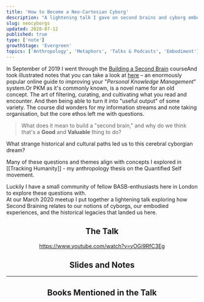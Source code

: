 ```yaml
---
title: 'How to Become a Neo-Cartesian Cyborg'
description: "A lightening talk I gave on second brains and cyborg embodiment"
slug: neocyborgs
updated: 2020-07-12
published: true
type: ['note']
growthStage: 'Evergreen'
topics: ['Anthropology', 'Metaphors', 'Talks & Podcasts', 'Embodiment']
---
```


<IntroParagraph>

In September of 2019 I went through the [Building a Second Brain](https://www.buildingasecondbrain.com/) course<Footnote idName={1}>And took illustrated notes that you can take a look at [here](/basb)</Footnote> –  an enormously popular online guide to improving your "_Personal Knowledge Management_" system.<Footnote idName={2}>Or PKM as it's commonly known, is a novel name for an old concept.  The art of filtering, curating, and cultivating what you read and encounter. And then being able to turn it into "useful output" of some variety. </Footnote>  The course did wonders for my information streams and note taking organisation, but the core ethos left me with questions.

</IntroParagraph>

> What does it mean to build a "second brain," and why do we think that's a **Good** and **Valuable** thing to do?   

What strange historical and cultural paths led us to this cerebral cyborgian dream?

Many of these questions and themes align with concepts I explored in [[Tracking Humanity]] - my anthropology thesis on the Quantified Self movement.

Luckily I have a small community of fellow BASB-enthusiasts here in London to explore these questions with.  
At our March 2020 meetup I put together a lightening talk exploring how Second Braining relates to our notions of cyborgs, our embodied experiences, and the historical legacies that landed us here.

<Center>

## The Talk

https://www.youtube.com/watch?v=yOGi9RfC3Eg

## Slides and Notes

</Center>

<BasicImage alt="Slides from my talk on becoming a neo cartesian cyborg" src="https://res.cloudinary.com/dg3gyk0gu/image/upload/c_scale,f_auto,q_60,w_960/v1594548502/maggieappleton.com/notes/neocyborgs/cyborgs_19.jpg" />

<BasicImage alt="Slides from my talk on becoming a neo cartesian cyborg" src="https://res.cloudinary.com/dg3gyk0gu/image/upload/c_scale,f_auto,q_60,w_960/v1594548503/maggieappleton.com/notes/neocyborgs/cyborgs_20.jpg" />

<BasicImage alt="Slides from my talk on becoming a neo cartesian cyborg" src="https://res.cloudinary.com/dg3gyk0gu/image/upload/c_scale,f_auto,q_60,w_960/v1594548501/maggieappleton.com/notes/neocyborgs/cyborgs_13.jpg" />

<BasicImage alt="Slides from my talk on becoming a neo cartesian cyborg" src="https://res.cloudinary.com/dg3gyk0gu/image/upload/c_scale,f_auto,q_60,w_960/v1594548500/maggieappleton.com/notes/neocyborgs/cyborgs_11.jpg" />

<BasicImage alt="Slides from my talk on becoming a neo cartesian cyborg" src="https://res.cloudinary.com/dg3gyk0gu/image/upload/c_scale,f_auto,q_60,w_960/v1594548502/maggieappleton.com/notes/neocyborgs/cyborgs_14.jpg" />

<BasicImage alt="Slides from my talk on becoming a neo cartesian cyborg" src="https://res.cloudinary.com/dg3gyk0gu/image/upload/c_scale,f_auto,q_60,w_960/v1594548499/maggieappleton.com/notes/neocyborgs/cyborgs_4.jpg" />

<BasicImage alt="Slides from my talk on becoming a neo cartesian cyborg" src="https://res.cloudinary.com/dg3gyk0gu/image/upload/c_scale,f_auto,q_60,w_960/v1594548499/maggieappleton.com/notes/neocyborgs/cyborgs_5.jpg" />

<BasicImage alt="Slides from my talk on becoming a neo cartesian cyborg" src="https://res.cloudinary.com/dg3gyk0gu/image/upload/c_scale,f_auto,q_60,w_960/v1594548499/maggieappleton.com/notes/neocyborgs/cyborgs_6.jpg" />

<BasicImage alt="Slides from my talk on becoming a neo cartesian cyborg" src="https://res.cloudinary.com/dg3gyk0gu/image/upload/c_scale,f_auto,q_60,w_960/v1594548500/maggieappleton.com/notes/neocyborgs/cyborgs_8.jpg" />

<BasicImage alt="Slides from my talk on becoming a neo cartesian cyborg" src="https://res.cloudinary.com/dg3gyk0gu/image/upload/c_scale,f_auto,q_60,w_960/v1594548500/maggieappleton.com/notes/neocyborgs/cyborgs_7.jpg" />

<BasicImage alt="Slides from my talk on becoming a neo cartesian cyborg" src="https://res.cloudinary.com/dg3gyk0gu/image/upload/c_scale,f_auto,q_60,w_960/v1594548498/maggieappleton.com/notes/neocyborgs/cyborgs_2.jpg" />

<BasicImage alt="Slides from my talk on becoming a neo cartesian cyborg" src="https://res.cloudinary.com/dg3gyk0gu/image/upload/c_scale,f_auto,q_60,w_960/v1594548499/maggieappleton.com/notes/neocyborgs/cyborgs_3.jpg" />

<BasicImage alt="Slides from my talk on becoming a neo cartesian cyborg" src="https://res.cloudinary.com/dg3gyk0gu/image/upload/c_scale,f_auto,q_60,w_960/v1594548500/maggieappleton.com/notes/neocyborgs/cyborgs_9.jpg" />

<BasicImage alt="Slides from my talk on becoming a neo cartesian cyborg" src="https://res.cloudinary.com/dg3gyk0gu/image/upload/c_scale,f_auto,q_60,w_960/v1594548502/maggieappleton.com/notes/neocyborgs/cyborgs_18.jpg" />

<BasicImage alt="Slides from my talk on becoming a neo cartesian cyborg" src="https://res.cloudinary.com/dg3gyk0gu/image/upload/c_scale,f_auto,q_60,w_960/v1594548500/maggieappleton.com/notes/neocyborgs/cyborgs_10.jpg" />

<BasicImage alt="Slides from my talk on becoming a neo cartesian cyborg" src="https://res.cloudinary.com/dg3gyk0gu/image/upload/c_scale,f_auto,q_60,w_960/v1594548508/maggieappleton.com/notes/neocyborgs/cyborgs_39.jpg" />

<BasicImage alt="Slides from my talk on becoming a neo cartesian cyborg" src="https://res.cloudinary.com/dg3gyk0gu/image/upload/c_scale,f_auto,q_60,w_960/v1594548508/maggieappleton.com/notes/neocyborgs/cyborgs_40.jpg" />

<BasicImage alt="Slides from my talk on becoming a neo cartesian cyborg" src="https://res.cloudinary.com/dg3gyk0gu/image/upload/c_scale,f_auto,q_60,w_960/v1594548502/maggieappleton.com/notes/neocyborgs/cyborgs_16.jpg" />

<BasicImage alt="Slides from my talk on becoming a neo cartesian cyborg" src="https://res.cloudinary.com/dg3gyk0gu/image/upload/c_scale,f_auto,q_60,w_960/v1594548502/maggieappleton.com/notes/neocyborgs/cyborgs_15.jpg" />

<BasicImage alt="Slides from my talk on becoming a neo cartesian cyborg" src="https://res.cloudinary.com/dg3gyk0gu/image/upload/c_scale,f_auto,q_60,w_960/v1594548507/maggieappleton.com/notes/neocyborgs/cyborgs_37.jpg" />

<BasicImage alt="Slides from my talk on becoming a neo cartesian cyborg" src="https://res.cloudinary.com/dg3gyk0gu/image/upload/c_scale,f_auto,q_60,w_960/v1594548508/maggieappleton.com/notes/neocyborgs/cyborgs_41.jpg" />

<BasicImage alt="Slides from my talk on becoming a neo cartesian cyborg" src="https://res.cloudinary.com/dg3gyk0gu/image/upload/c_scale,f_auto,q_60,w_960/v1594548505/maggieappleton.com/notes/neocyborgs/cyborgs_30.jpg" />

<BasicImage alt="Slides from my talk on becoming a neo cartesian cyborg" src="https://res.cloudinary.com/dg3gyk0gu/image/upload/c_scale,f_auto,q_60,w_960/v1594548503/maggieappleton.com/notes/neocyborgs/cyborgs_24.jpg" />

<BasicImage alt="" src="https://res.cloudinary.com/dg3gyk0gu/image/upload/c_scale,f_auto,q_60,w_960/v1594548504/maggieappleton.com/notes/neocyborgs/cyborgs_25.jpg" />

<BasicImage alt="Slides from my talk on becoming a neo cartesian cyborg" src="https://res.cloudinary.com/dg3gyk0gu/image/upload/c_scale,f_auto,q_60,w_960/v1594548504/maggieappleton.com/notes/neocyborgs/cyborgs_26.jpg" />

<BasicImage alt="Slides from my talk on becoming a neo cartesian cyborg" src="https://res.cloudinary.com/dg3gyk0gu/image/upload/c_scale,f_auto,q_60,w_960/v1594548505/maggieappleton.com/notes/neocyborgs/cyborgs_31.jpg" />

<BasicImage alt="Slides from my talk on becoming a neo cartesian cyborg" src="https://res.cloudinary.com/dg3gyk0gu/image/upload/c_scale,f_auto,q_60,w_960/v1594548499/maggieappleton.com/notes/neocyborgs/cyborgs_1.jpg" />

<BasicImage alt="Slides from my talk on becoming a neo cartesian cyborg" src="https://res.cloudinary.com/dg3gyk0gu/image/upload/c_scale,f_auto,q_60,w_960/v1594548508/maggieappleton.com/notes/neocyborgs/cyborgs_42.jpg" />

<BasicImage alt="Slides from my talk on becoming a neo cartesian cyborg" src="https://res.cloudinary.com/dg3gyk0gu/image/upload/c_scale,f_auto,q_60,w_960/v1594548509/maggieappleton.com/notes/neocyborgs/cyborgs_43.jpg" />

<BasicImage alt="Slides from my talk on becoming a neo cartesian cyborg" src="https://res.cloudinary.com/dg3gyk0gu/image/upload/c_scale,f_auto,q_60,w_960/v1594548505/maggieappleton.com/notes/neocyborgs/cyborgs_27.jpg" />

<BasicImage alt="Slides from my talk on becoming a neo cartesian cyborg" src="https://res.cloudinary.com/dg3gyk0gu/image/upload/c_scale,f_auto,q_60,w_960/v1594548503/maggieappleton.com/notes/neocyborgs/cyborgs_23.jpg" />

<BasicImage alt="Slides from my talk on becoming a neo cartesian cyborg" src="https://res.cloudinary.com/dg3gyk0gu/image/upload/c_scale,f_auto,q_60,w_960/v1594548503/maggieappleton.com/notes/neocyborgs/cyborgs_22.jpg" />

<BasicImage alt="Slides from my talk on becoming a neo cartesian cyborg" src="https://res.cloudinary.com/dg3gyk0gu/image/upload/c_scale,f_auto,q_60,w_960/v1594548503/maggieappleton.com/notes/neocyborgs/cyborgs_21.jpg" />

<BasicImage alt="Slides from my talk on becoming a neo cartesian cyborg" src="https://res.cloudinary.com/dg3gyk0gu/image/upload/c_scale,f_auto,q_60,w_960/v1594548507/maggieappleton.com/notes/neocyborgs/cyborgs_38.jpg" />

<BasicImage alt="Slides from my talk on becoming a neo cartesian cyborg" src="https://res.cloudinary.com/dg3gyk0gu/image/upload/c_scale,f_auto,q_60,w_960/v1594548509/maggieappleton.com/notes/neocyborgs/cyborgs_44.jpg" />

<BasicImage alt="Slides from my talk on becoming a neo cartesian cyborg" src="https://res.cloudinary.com/dg3gyk0gu/image/upload/c_scale,f_auto,q_60,w_960/v1594548505/maggieappleton.com/notes/neocyborgs/cyborgs_29.jpg" />

<BasicImage alt="Slides from my talk on becoming a neo cartesian cyborg" src="https://res.cloudinary.com/dg3gyk0gu/image/upload/c_scale,f_auto,q_60,w_960/v1594548506/maggieappleton.com/notes/neocyborgs/cyborgs_34.jpg" />

<BasicImage alt="Slides from my talk on becoming a neo cartesian cyborg" src="https://res.cloudinary.com/dg3gyk0gu/image/upload/c_scale,f_auto,q_60,w_960/v1594548506/maggieappleton.com/notes/neocyborgs/cyborgs_33.jpg" />

<BasicImage alt="Slides from my talk on becoming a neo cartesian cyborg" src="https://res.cloudinary.com/dg3gyk0gu/image/upload/c_scale,f_auto,q_60,w_960/v1594548506/maggieappleton.com/notes/neocyborgs/cyborgs_35.jpg" />

<BasicImage alt="Slides from my talk on becoming a neo cartesian cyborg" src="https://res.cloudinary.com/dg3gyk0gu/image/upload/c_scale,f_auto,q_60,w_960/v1594548506/maggieappleton.com/notes/neocyborgs/cyborgs_36.jpg" />

---

<Center>

## Books Mentioned in the Talk

</Center>

<br />


<ResourceBook large url='https://www.librarything.com/work/68400' img='https://images-na.ssl-images-amazon.com/images/P/0195177517.01._SX450_SY635_SCLZZZZZZZ_.jpg' title='Natural-Born Cyborgs' description='Philosopher and cognitive scientist Andy Clark proposes that what makes humans so different from other species is our capacity to fully incorporate tools and supporting cultural practices into our existence.' author='Andy Clark' />

<ResourceBook large url='/descarteserror' img='https://images-na.ssl-images-amazon.com/images/P/0099501643.01._SX450_SY635_SCLZZZZZZZ_.jpg' title='Descartes Error: Emotion, Reason, and the Human Brain' description='Through a series of neuroscience case studies, Antonio Damasio challenges traditional ideas about the connection between emotions and rationality. Damasio shows that emotions are not a luxury, but an essential part of rational thinking and normal social behaviour.' author='Antonio Damasio' />

<ResourceBook large url='https://www.librarything.com/work/63333' img='https://pics.cdn.librarything.com/picsizes/d0/11/d01185a8e1571e4592b39385941444341587343_v5.jpg' title='Metaphors We Live By' author='George Lakoff & Mark Johnson' description='The now-classic Metaphors We Live By changed our understanding of metaphor and its role in language and the mind. Lakoff and Johnson argue that metaphor is a fundamental mechanism of mind, one that allows us to map our physical and social experiences onto countless other subjects.' />

<ResourceBook large url='https://www.librarything.com/work/45956' img='https://pics.cdn.librarything.com/picsizes/3a/7f/3a7f6e06e05ac00593071525841444341587343_v5.jpg' title='Philosophy in the Flesh' author='George Lakoff & Mark Johnson' description='Lakoff and Johnson philosophically examine our historical understanding of minds, bodies, and reasoning through a radically new and detailed understandings of modern cognitive science. They re-examine the basic concepts of the mind, time, causation, morality, and the self. ' />
